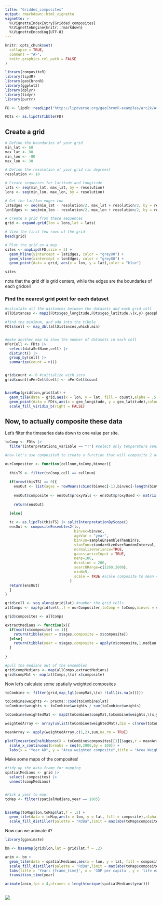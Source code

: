 ```yaml
---
title: "Gridded_composites"
output: rmarkdown::html_vignette
vignette: >
  %\VignetteIndexEntry{Gridded_composites}
  %\VignetteEngine{knitr::rmarkdown}
  %\VignetteEncoding{UTF-8}
---
```


```r
knitr::opts_chunk$set(
  collapse = TRUE,
  comment = "#>",
  knitr.graphics.rel_path = FALSE
)
```

```r
library(compositeR)
library(lipdR)
library(geoChronR)
library(ggplot2)
library(dplyr)
library(tidyr)
library(purrr)

```


```r
FD <- lipdR::readLipd("http://lipdverse.org/geoChronR-examples/arc2k/Arctic2k.zip") 

FDts <- as.lipdTsTibble(FD)
```
## Create a grid

```r
# Define the boundaries of your grid
min_lat <- 60
max_lat <- 80
min_lon <- -80
max_lon <- 30

# Define the resolution of your grid (in degrees)
resolution <- 10

# Create sequences for latitude and longitude
lats <- seq(min_lat, max_lat, by = resolution)
lons <- seq(min_lon, max_lon, by = resolution)

# Get the lat/lon edges too
latEdges <- seq(min_lat - resolution/2, max_lat + resolution/2, by = resolution)
lonEdges <- seq(min_lon - resolution/2, max_lon + resolution/2, by = resolution)

# Create a grid from these sequences
grid <- expand.grid(lon = lons,lat = lats)

# View the first few rows of the grid
head(grid)

# Plot the grid on a map
sites <- mapLipd(FD,size = 3) +
  geom_hline(yintercept = latEdges, color = "grey80") +
  geom_vline(xintercept = lonEdges, color = "grey80") +
  geom_point(data = grid, aes(x = lon, y = lat),color = "blue")

sites
```
note that the grid df is grid centers, while the edges are the boundaries of each gridcell


### Find the nearest grid point for each dataset

```r
#calculate all the distances between the datasets and each grid cell
allDistances <- map2(FDts$geo_longitude,FDts$geo_latitude,\(x,y) geosphere::distHaversine(c(x,y),as.matrix(grid)))

#find the minimum, and add into the tibble
FDts$cell <- map_dbl(allDistances,which.min)


#make another map to show the number of datasets in each cell
nPerCell <- FDts |> 
  select(dataSetName,cell) |> 
  distinct() |> 
  group_by(cell) |> 
  summarize(count = n())


grid$count <- 0 #initialize with zero
grid$count[nPerCell$cell] <- nPerCell$count


baseMap(grid$lon,grid$lat) +
  geom_tile(data = grid,aes(x = lon, y = lat, fill = count),alpha = .5,color = "black") +
  geom_point(data = FDts,aes(x = geo_longitude, y = geo_latitude),colour = "blue",size = 3) +
  scale_fill_viridis_b(right = FALSE)

```


## Now, to actually composite these data

Let's filter the timeseries data down to one value per site. 

```r
toComp <- FDts |> 
  filter(interpretation1_variable == "T") #select only temperature sensitive timeseries

#now let's use compositeR to create a function that will composite 2 or more datasets within a cell

ourCompositer <- function(cellnum,toComp,binvec){
  
  thisTS <- filter(toComp,cell == cellnum)
  
  if(nrow(thisTS) == 0){
    ensOut <- list(ages = rowMeans(cbind(binvec[-1],binvec[-length(binvec)])))
    
    ensOut$composite <- ensOut$proxyVals <- ensOut$proxyUsed <- matrix(NA, nrow = length(ensOut$ages))
    
    return(ensOut)

  }else{
  
  tc <- as.lipdTs(thisTS) |> splitInterpretationByScope()
  ensOut <- compositeEnsembles2(tc,
                                binvec=binvec,
                                ageVar = "year",
                                binFun=sampleEnsembleThenBinTs,
                                stanFun=standardizeOverRandomInterval,
                                normalizeVariance=TRUE,
                                gaussianizeInput = TRUE,
                                nens=100,
                                duration = 200,
                                searchRange=c(1200,2000),
                                minN=5,
                                scale = TRUE #scale composite to mean = 0, sd = 1 after compositing
                              )
  return(ensOut)
  }
}

grid$cell <- seq_along(grid$lat) #number the grid cells
allComps <- map(grid$cell,.f = ourCompositer,toComp = toComp,binvec = seq(0,2000,by = 10))

grid$composites <- allComps

extractMedians <- function(x){
  if(ncol(x$composite) == 1){
    return(tibble(year = x$ages,composite = x$composite))
  }else{
    return(tibble(year = x$ages,composite = apply(x$composite,1,median, na.rm = TRUE)))
  }
  
}

#pull the medians out of the ensembles
grid$compMedians <- map(allComps,extractMedians)
grid$compMat <- map(allComps,\(x) x$composite)

```

Now let's calculate some spatially weighted composites

```r

toCombine <- filter(grid,map_lgl(compMat,\(x) !(all(is.na(x)))))

toCombine$weights <- pracma::cosd(toCombine$lat)
toCombine$weights <- toCombine$weights / sum(toCombine$weights)

toCombine$weightedMat <- map2(toCombine$compMat,toCombine$weights,\(x,y) x*y)

weightedArray <- array(unlist(toCombine$weightedMat),dim = c(nrow(toCombine$weightedMat[[1]]),ncol(toCombine$weightedMat[[1]]),length(toCombine)))

meanArray <- apply(weightedArray,c(1,2),sum,na.rm = TRUE)

plotTimeseriesEnsRibbons(X = toCombine$composites[[1]]$ages,Y = meanArray) + 
  scale_x_continuous(breaks = seq(0,2000,by = 100)) + 
  labs(x = "Year AD", y = "Area weighted composite",title = "Area Weighted Composite")

```




Make some maps of the composites!

```r
#tidy up the data frame for mapping
spatialMedians <- grid |> 
  select(-composites) |> 
  unnest(compMedians)


#Pick a year to map:
toMap <- filter(spatialMedians,year == 1905)
  

baseMap(toMap$lon,toMap$lat,f = .2) +
  geom_tile(data = toMap,aes(x = lon, y = lat, fill = composite),alpha = .5,color = "black") +
  scale_fill_distiller(palette = "RdBu",limit = max(abs(toMap$composite),na.rm = TRUE) * c(-1, 1))
```

Now can we animate it?

```r
library(gganimate)

bm <- baseMap(grid$lon,lat = grid$lat,f = .2)

anim <- bm + 
  geom_tile(data = spatialMedians,aes(x = lon, y = lat, fill = composite),alpha = .5,color = "black") +
  scale_fill_distiller(palette = "RdBu",limit = max(abs(toMap$composite),na.rm = TRUE) * c(-1, 1)) +
  labs(title = 'Year: {frame_time}', x = 'GDP per capita', y = 'life expectancy') +
  transition_time(year)

animate(anim,fps = 4,nframes = length(unique(spatialMedians$year)))
  
```

![](https://raw.githubusercontent.com/nickmckay/compositeR/master/preview.gif)

